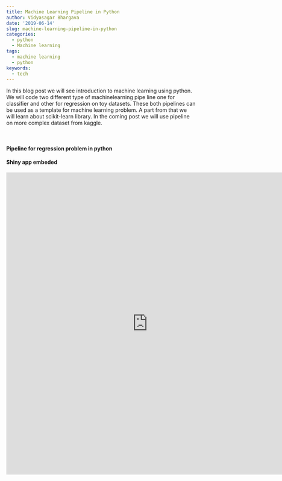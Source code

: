 ```yaml
---
title: Machine Learning Pipeline in Python
author: Vidyasagar Bhargava
date: '2019-06-14'
slug: machine-learning-pipeline-in-python
categories:
  - python
  - Machine learning
tags:
  - machine learning
  - python
keywords:
  - tech
---
```



In this blog post we will see introduction to machine learning using python. We will code two different type of machinelearning pipe line one for classifier and other for regression on toy datasets. These both pipelines can be used as a template for machine learning problem. A part from that we will learn about scikit-learn library. In the coming post we will use pipeline on more complex dataset from kaggle.   



<style type="text/css">
   .gist{font-size:13px;line-height:18px;width:60em}
   .gist pre{font-family:Menlo,Monaco,'Bitstream Vera Sans Mono','Courier New',monospace !important}
   .gist-meta{font-family:Arial,sans-serif;font-size:13px !important}
   .gist-meta a{color:#3b5998 !important;font-weight:bold;text-decoration:none}
   .gist-meta a:hover{text-decoration:underline}
</style>



<script src="https://gist.github.com/vidyasagarbhargava/f54a6fcc13e1ec2d32e70ee7fdbd0790.js"></script>






<br>



#### Pipeline for regression problem in python    



<script src="https://gist.github.com/vidyasagarbhargava/41f195a6a037bcdf4ffd522826c42c11.js"></script>





#### Shiny app embeded


<iframe width="750" height="800" scrolling="no" frameborder="0" src ="https://hadley.shinyapps.io/cran-downloads/"></iframe>

